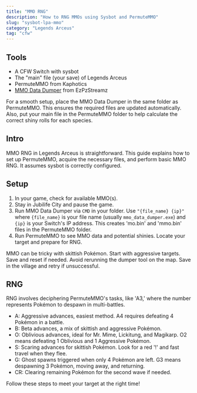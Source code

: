 ```yaml
---
title: "MMO RNG"
description: "How to RNG MMOs using Sysbot and PermuteMMO"
slug: "sysbot-lpa-mmo"
category: "Legends Arceus"
tag: "cfw"
---
```


## Tools

- A CFW Switch with sysbot
- The "main" file (your save) of Legends Arceus
- PermuteMMO from Kaphotics
- [MMO Data Dumper](https://github.com/SteveCookTU/mmo_data_dumper/releases/tag/v0.1.0) from EzPzStreamz

For a smooth setup, place the MMO Data Dumper in the same folder as PermuteMMO. This ensures the required files are updated automatically. Also, put your main file in the PermuteMMO folder to help calculate the correct shiny rolls for each species.

## Intro

MMO RNG in Legends Arceus is straightforward. This guide explains how to set up PermuteMMO, acquire the necessary files, and perform basic MMO RNG. It assumes sysbot is correctly configured.

## Setup

1. In your game, check for available MMO(s).
2. Stay in Jubilife City and pause the game.
3. Run MMO Data Dumper via `CMD` in your folder. Use `"{file_name} {ip}"` where `{file_name}` is your file name (usually `mmo_data_dumper.exe`) and `{ip}` is your Switch's IP address. This creates 'mo.bin' and 'mmo.bin' files in the PermuteMMO folder.
4. Run PermuteMMO to see MMO data and potential shinies. Locate your target and prepare for RNG.

MMO can be tricky with skittish Pokémon. Start with aggressive targets. Save and reset if needed. Avoid rerunning the dumper tool on the map. Save in the village and retry if unsuccessful.

## RNG

RNG involves deciphering PermuteMMO's tasks, like 'A3,' where the number represents Pokémon to despawn in multi-battles.

- A: Aggressive advances, easiest method. A4 requires defeating 4 Pokémon in a battle.
- B: Beta advances, a mix of skittish and aggressive Pokémon.
- O: Oblivious advances, ideal for Mr. Mime, Lickitung, and Magikarp. O2 means defeating 1 Oblivious and 1 Aggressive Pokémon.
- S: Scaring advances for skittish Pokémon. Look for a red '!' and fast travel when they flee.
- G: Ghost spawns triggered when only 4 Pokémon are left. G3 means despawning 3 Pokémon, moving away, and returning.
- CR: Clearing remaining Pokémon for the second wave if needed.

Follow these steps to meet your target at the right time!
